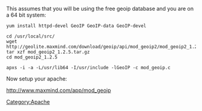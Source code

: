 This assumes that you will be using the free geoip database and you are on a 64 bit system:

<pre>
yum install httpd-devel GeoIP GeoIP-data GeoIP-devel

cd /usr/local/src/
wget http://geolite.maxmind.com/download/geoip/api/mod_geoip2/mod_geoip2_1.2.5.tar.gz
tar xzf mod_geoip2_1.2.5.tar.gz
cd mod_geoip2_1.2.5

apxs -i -a -L/usr/lib64 -I/usr/include -lGeoIP -c mod_geoip.c

</pre>

Now setup your apache:

http://www.maxmind.com/app/mod_geoip

[[Category:Apache]]